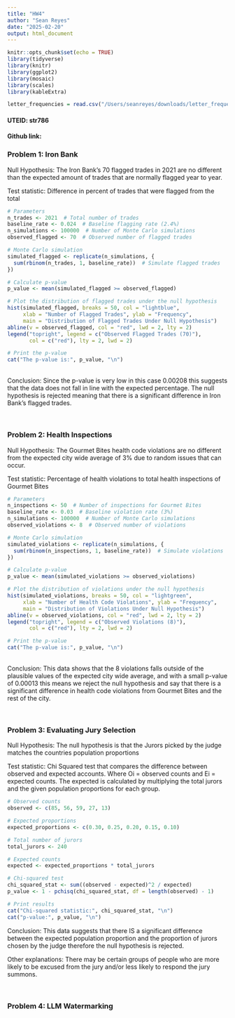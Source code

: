 ```yaml
---
title: "HW4"
author: "Sean Reyes"
date: "2025-02-20"
output: html_document
---
```


```r
knitr::opts_chunk$set(echo = TRUE)
library(tidyverse)
library(knitr)
library(ggplot2)
library(mosaic)
library(scales)
library(kableExtra)

letter_frequencies = read.csv("/Users/seanreyes/downloads/letter_frequencies.csv")

```
#### UTEID: str786
#### Github link: 

### Problem 1: Iron Bank

Null Hypothesis: The Iron Bank's 70 flagged trades in 2021 are no different than the expected amount of trades that are normally flagged year to year.

Test statistic: Difference in percent of trades that were flagged from the total 

```r

# Parameters
n_trades <- 2021  # Total number of trades
baseline_rate <- 0.024  # Baseline flagging rate (2.4%)
n_simulations <- 100000  # Number of Monte Carlo simulations
observed_flagged <- 70  # Observed number of flagged trades

# Monte Carlo simulation
simulated_flagged <- replicate(n_simulations, {
  sum(rbinom(n_trades, 1, baseline_rate))  # Simulate flagged trades
})

# Calculate p-value
p_value <- mean(simulated_flagged >= observed_flagged)

# Plot the distribution of flagged trades under the null hypothesis
hist(simulated_flagged, breaks = 50, col = "lightblue",
     xlab = "Number of Flagged Trades", ylab = "Frequency",
     main = "Distribution of Flagged Trades Under Null Hypothesis")
abline(v = observed_flagged, col = "red", lwd = 2, lty = 2)
legend("topright", legend = c("Observed Flagged Trades (70)"),
       col = c("red"), lty = 2, lwd = 2)

# Print the p-value
cat("The p-value is:", p_value, "\n")
```
\
Conclusion: Since the p-value is very low in this case 0.00208 this suggests that the data does not fall in line with the expected percentage. The null hypothesis is rejected meaning that there is a significant difference in Iron Bank's flagged trades.

\


### Problem 2: Health Inspections

Null Hypothesis: The Gourmet Bites health code violations are no different from the expected city wide average of 3% due to random issues that can occur.

Test statistic: Percentage of health violations to total health inspections of Gourmet Bites 

```r

# Parameters
n_inspections <- 50  # Number of inspections for Gourmet Bites
baseline_rate <- 0.03  # Baseline violation rate (3%)
n_simulations <- 100000  # Number of Monte Carlo simulations
observed_violations <- 8  # Observed number of violations

# Monte Carlo simulation
simulated_violations <- replicate(n_simulations, {
  sum(rbinom(n_inspections, 1, baseline_rate))  # Simulate violations
})

# Calculate p-value
p_value <- mean(simulated_violations >= observed_violations)

# Plot the distribution of violations under the null hypothesis
hist(simulated_violations, breaks = 50, col = "lightgreen",
     xlab = "Number of Health Code Violations", ylab = "Frequency",
     main = "Distribution of Violations Under Null Hypothesis")
abline(v = observed_violations, col = "red", lwd = 2, lty = 2)
legend("topright", legend = c("Observed Violations (8)"),
       col = c("red"), lty = 2, lwd = 2)

# Print the p-value
cat("The p-value is:", p_value, "\n")
```
\
Conclusion: This data shows that the 8 violations falls outside of the plausible values of the expected city wide average, and with a small p-value of 0.00013 this means we reject the null hypothesis and say that there is a significant difference in health code violations from Gourmet Bites and the rest of the city.

\

### Problem 3: Evaluating Jury Selection

Null Hypothesis: The null hypothesis is that the Jurors picked by the judge matches the countries population proportions

Test statistic: Chi Squared test that compares the difference between observed and expected accounts. Where Oi = observed counts and Ei = expected counts. The expected is calculated by multiplying the total jurors and the given population proportions for each group.
```r
# Observed counts
observed <- c(85, 56, 59, 27, 13)

# Expected proportions
expected_proportions <- c(0.30, 0.25, 0.20, 0.15, 0.10)

# Total number of jurors
total_jurors <- 240

# Expected counts
expected <- expected_proportions * total_jurors

# Chi-squared test
chi_squared_stat <- sum((observed - expected)^2 / expected)
p_value <- 1 - pchisq(chi_squared_stat, df = length(observed) - 1)

# Print results
cat("Chi-squared statistic:", chi_squared_stat, "\n")
cat("p-value:", p_value, "\n")

```

Conclusion: This data suggests that there IS a significant difference between the expected population proportion and the proportion of jurors chosen by the judge therefore the null hypothesis is rejected.

Other explanations: There may be certain groups of people who are more likely to be excused from the jury and/or less likely to respond the jury summons.

\

### Problem 4: LLM Watermarking

```r

```


